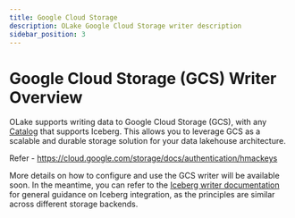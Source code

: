 ```yaml
---
title: Google Cloud Storage
description: OLake Google Cloud Storage writer description
sidebar_position: 3
---
```


# Google Cloud Storage (GCS) Writer Overview

OLake supports writing data to Google Cloud Storage (GCS), with any [Catalog](./catalog/overview) that supports Iceberg. This allows you to leverage GCS as a scalable and durable storage solution for your data lakehouse architecture.

Refer - https://cloud.google.com/storage/docs/authentication/hmackeys

More details on how to configure and use the GCS writer will be available soon. In the meantime, you can refer to the [Iceberg writer documentation](../iceberg/overview) for general guidance on Iceberg integration, as the principles are similar across different storage backends.


